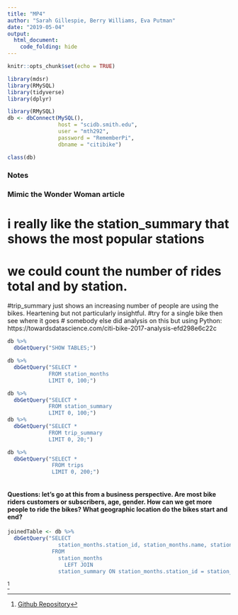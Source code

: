```yaml
---
title: "MP4"
author: "Sarah Gillespie, Berry Williams, Eva Putman"
date: "2019-05-04"
output: 
  html_document:
    code_folding: hide
---
```


```r
knitr::opts_chunk$set(echo = TRUE)
```


```r
library(mdsr)
library(RMySQL)
library(tidyverse)
library(dplyr)
```

```r
library(RMySQL)
db <- dbConnect(MySQL(), 
                host = "scidb.smith.edu", 
                user = "mth292", 
                password = "RememberPi", 
                dbname = "citibike")

class(db)

```
### Notes
### Mimic the Wonder Woman article
# i really like the station_summary that shows the most popular stations
# we could count the number of rides total and by station.

#trip_summary just shows an increasing number of people are using the bikes. Heartening but not particularly insightful.
#try for a single bike then see where it goes
# somebody else did analysis on this but using Python: https://towardsdatascience.com/citi-bike-2017-analysis-efd298e6c22c
```r
db %>%
  dbGetQuery("SHOW TABLES;")

db %>%
  dbGetQuery("SELECT * 
             FROM station_months
             LIMIT 0, 100;")

db %>%
  dbGetQuery("SELECT * 
             FROM station_summary
             LIMIT 0, 100;")
db %>%
  dbGetQuery("SELECT * 
             FROM trip_summary
             LIMIT 0, 20;")

db %>%
  dbGetQuery("SELECT * 
              FROM trips
              LIMIT 0, 200;")

```

```r

```

#### Questions: let's go at this from a business perspective. Are most bike riders customers or subscribers, age, gender. How can we get more people to ride the bikes? What geographic location do the bikes start and end?

```r

joinedTable <- db %>%
  dbGetQuery("SELECT
                station_months.station_id, station_months.name, station_months.num_starts, station_months.num_stops, station_summary.num_months, station_summary.num_starts, station_summary.num_stops
              FROM
                station_months
                  LEFT JOIN
                station_summary ON station_months.station_id = station_summary.station_id;")
```

^[[Github Repository](https://github.com/SarahGillespie/sds192-mp4)
]
